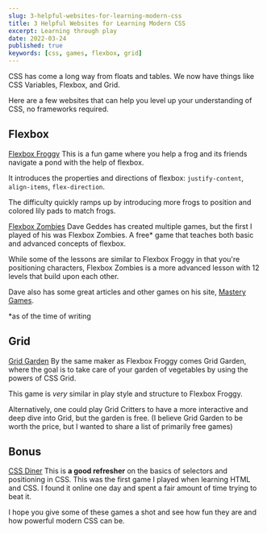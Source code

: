 ```yaml
---
slug: 3-helpful-websites-for-learning-modern-css
title: 3 Helpful Websites for Learning Modern CSS
excerpt: Learning through play
date: 2022-03-24
published: true
keywords: [css, games, flexbox, grid]
---
```


CSS has come a long way from floats and tables. We now have things like CSS
Variables, Flexbox, and Grid.

Here are a few websites that can help you level up your understanding of CSS, no
frameworks required.

## Flexbox

[Flexbox Froggy](https://flexboxfroggy.com/) This is a fun game where you help a
frog and its friends navigate a pond with the help of flexbox.

It introduces the properties and directions of flexbox: `justify-content`,
`align-items`, `flex-direction`.

The difficulty quickly ramps up by introducing more frogs to position and
colored lily pads to match frogs.

[Flexbox Zombies](https://mastery.games/flexboxzombies/) Dave Geddes has created
multiple games, but the first I played of his was Flexbox Zombies. A free\* game
that teaches both basic and advanced concepts of flexbox.

While some of the lessons are similar to Flexbox Froggy in that you're
positioning characters, Flexbox Zombies is a more advanced lesson with 12 levels
that build upon each other.

Dave also has some great articles and other games on his site,
[Mastery Games](https://mastery.games/).

\*as of the time of writing

## Grid

[Grid Garden](https://cssgridgarden.com/) By the same maker as Flexbox Froggy
comes Grid Garden, where the goal is to take care of your garden of vegetables
by using the powers of CSS Grid.

This game is _very_ similar in play style and structure to Flexbox Froggy.

Alternatively, one could play Grid Critters to have a more interactive and deep
dive into Grid, but the garden is free. (I believe Grid Garden to be worth the
price, but I wanted to share a list of primarily free games)

## Bonus

[CSS Diner](https://flukeout.github.io/) This is **a good refresher** on the
basics of selectors and positioning in CSS. This was the first game I played
when learning HTML and CSS. I found it online one day and spent a fair amount of
time trying to beat it.

I hope you give some of these games a shot and see how fun they are and how
powerful modern CSS can be.

